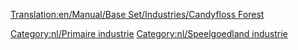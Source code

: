 [[Translation:en/Manual/Base Set/Industries/Candyfloss Forest]]

{{nl/Industrieën|image=en/CandyflossForest.png|name=Suikerspinbos
|climates=[[nl/Manual/Klimaat#Speelgoedland|Speelgoedland]]
|accepts=Niets
|produces=[[nl/Manual/Base Set/Cargos/Suikerspin|Suikerspin]]
|notes=Niet aanwezig in andere [[nl/Manual/Klimaat|klimaten]].
}}

{{nl/Navbox Industrieën}}
[[Category:nl/Primaire industrie]]
[[Category:nl/Speelgoedland industrie]]